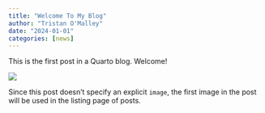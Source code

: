```yaml
---
title: "Welcome To My Blog"
author: "Tristan O'Malley"
date: "2024-01-01"
categories: [news]
---
```


This is the first post in a Quarto blog. Welcome!

![](thumbnail.jpg)

Since this post doesn't specify an explicit `image`, the first image in the post will be used in the listing page of posts.
